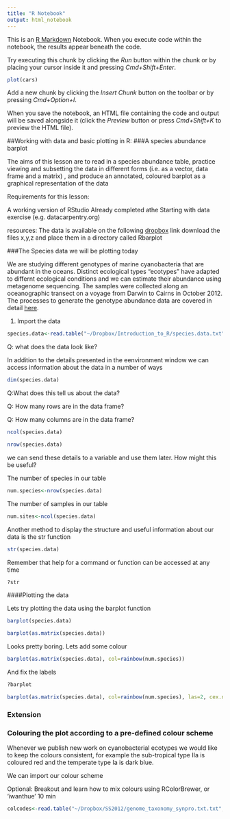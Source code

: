 ```yaml
---
title: "R Notebook"
output: html_notebook
---
```


This is an [R Markdown](http://rmarkdown.rstudio.com) Notebook. When you execute code within the notebook, the results appear beneath the code. 

Try executing this chunk by clicking the *Run* button within the chunk or by placing your cursor inside it and pressing *Cmd+Shift+Enter*. 

```r
plot(cars)
```

Add a new chunk by clicking the *Insert Chunk* button on the toolbar or by pressing *Cmd+Option+I*.

When you save the notebook, an HTML file containing the code and output will be saved alongside it (click the *Preview* button or press *Cmd+Shift+K* to preview the HTML file).

##Working with data and basic plotting in R: 
###A species abundance barplot

The aims of this lesson are to read in a species abundance table, practice viewing and subsetting the data in different forms (i.e. as a vector, data frame and a matrix) , and produce an annotated, coloured barplot as a graphical representation of the data

Requirements for this lesson:

A working version of RStudio
Already completed athe Starting with data exercise (e.g. datacarpentry.org)

resources: The data is available on the following [dropbox](move to github) link
download the files x,y,z and place them in a directory called Rbarplot

###The Species data we will be plotting today

We are studying different genotypes of marine cyanobacteria that are abundant in the oceans. Distinct ecological types "ecotypes" have adapted to differnt ecological conditions and we can estimate their abundance using metagenome sequencing. The samples were collected along an oceanographic transect on a voyage from Darwin to Cairns in October 2012. The processes to generate the genotype abundance data are covered in detail [here](github link).

1. Import the data

```r
species.data<-read.table("~/Dropbox/Introduction_to_R/species.data.txt", h=T, row.names=1, sep='\t')
```


Q: what does the data look like?

In addition to the details presented in the eenvironment window we can access information about the data in a number of ways

```r
dim(species.data)
```

Q:What does this tell us about the data?

Q: How many rows are in the data frame?

Q: How many columns are in the data frame?

```r
ncol(species.data)
```

```r
nrow(species.data)
```

we can send these details to a variable and use them later. How might this be useful?

The number of species in our table

```r
num.species<-nrow(species.data)
```

The number of samples in our table

```r
num.sites<-ncol(species.data)
```

Another method to display the structure and useful information about our data is the str function

```r
str(species.data)
```

Remember that help for a command or function can be accessed at any time

```r
?str
```


####Plotting the data

Lets try plotting the data using the barplot function

```r
barplot(species.data)
```
```r
barplot(as.matrix(species.data))
```

Looks pretty boring. Lets add some colour

```r
barplot(as.matrix(species.data), col=rainbow(num.species))
```
And fix the labels

```r
?barplot
```


```r
barplot(as.matrix(species.data), col=rainbow(num.species), las=2, cex.names=0.6)
```


### Extension
### Colouring the plot according to a pre-defined colour scheme

Whenever we publish new work on cyanobacterial ecotypes we would like to keep the colours consistent, for example the sub-tropical type IIa is coloured red and the temperate type Ia is dark blue.

We can import our colour scheme

Optional: Breakout and learn how to mix colours using RColorBrewer, or 'iwanthue' 10 min 


```r
colcodes<-read.table("~/Dropbox/SS2012/genome_taxonomy_synpro.txt.txt", h=T, sep='\t', row.names=1)
```


